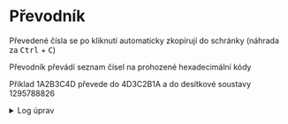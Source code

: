 # Převodník


Převedené čísla se po kliknutí automaticky zkopírují do schránky (náhrada za <kbd>Ctrl</kbd> + <kbd>C</kbd>)

Převodník převádí seznam čísel na prohozené hexadecimální kódy

Příklad 1A2B3C4D převede do 4D3C2B1A a do desítkové soustavy 1295788826

<Prevodnik />

<details>
<summary>Log úprav</summary>
  
  ### 1.2.2024
  1. Přidáno Z na začátek převedeného čísla
  2. Přidáno oříznutí úvodních osmi nul '00000000'
  3. Přidáno ošetření nuly na prvním místě
  4. Přidáno kopírovací tlačítko které vloží mezi záznamy odřádkování pro excel

### 31.1.2024

1. Zavedení programu
2. První funkční verze

</details>
